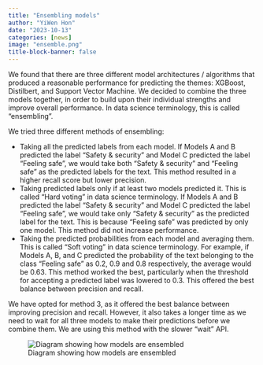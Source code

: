 ```yaml
---
title: "Ensembling models"
author: "YiWen Hon"
date: "2023-10-13"
categories: [news]
image: "ensemble.png"
title-block-banner: false
---
```


We found that there are three different model architectures / algorithms that produced a reasonable performance for predicting the themes: XGBoost, Distilbert, and Support Vector Machine. We decided to combine the three models together, in order to build upon their individual strengths and improve overall performance. In data science terminology, this is called “ensembling”.

We tried three different methods of ensembling:

- Taking all the predicted labels from each model. If Models A and B predicted the label "Safety & security" and Model C predicted the label "Feeling safe", we would take both “Safety & security” and “Feeling safe” as the predicted labels for the text. 
This method resulted in a higher recall score but lower precision.
- Taking predicted labels only if at least two models predicted it. This is called “Hard voting” in data science terminology. If Models A and B predicted the label "Safety & security" and Model C predicted the label "Feeling safe", we would take only “Safety & security” as the predicted label for the text. This is because “Feeling safe” was predicted by only one model. This method did not increase performance.
- Taking the predicted probabilities from each model and averaging them. This is called “Soft voting” in data science terminology. For example, if Models A, B, and C predicted the probability of the text belonging to the class “Feeling safe” as 0.2, 0.9 and 0.8 respectively, the average would be 0.63. This method worked the best, particularly when the threshold for accepting a predicted label was lowered to 0.3. This offered the best balance between precision and recall.

We have opted for method 3, as it offered the best balance between improving precision and recall. However, it also takes a longer time as we need to wait for all three models to make their predictions before we combine them. We are using this method with the slower “wait” API.

![Diagram showing how models are ensembled](ensemble.png)
